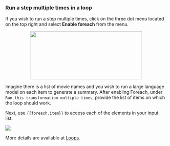 ### Run a step multiple times in a loop

If you wish to run a step multiple times, click on the three dot menu located on the top right and select **Enable foreach** from the menu.
<p align="center">
<img width="350" height="150" align="center" src="/images/build-custom-tools/tool-step/add-delete-condition-loop.png" />
</p>

Imagine there is a list of movie names and you wish to run a large language model on each item to generate a summary.
After enabling Foreach, under `Run this transformation multiple times`, provide the list of items on which the loop should work. 

Next, use `{{foreach.item}}` to access each of the elements in your input list.

  <Frame caption="Screenshot of the Loop input in a step">
    <img src="/images/build-custom-tools/tool-step/loop-dynamic.png" />
  </Frame>

More details are available at [Loops](/build-custom-tools/advanced-setup/loops).
